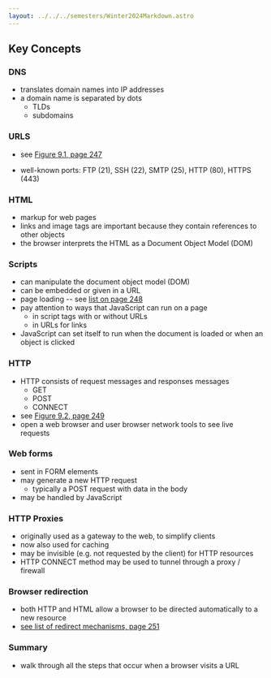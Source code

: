```yaml
---
layout: ../../../semesters/Winter2024Markdown.astro
---
```


## Key Concepts

### DNS

- translates domain names into IP addresses
- a domain name is separated by dots
  - TLDs
  - subdomains

### URLS

- see
  [Figure 9.1, page 247](https://people.scs.carleton.ca/~paulv/toolsjewels/TJrev1/ch9-rev1.pdf)

- well-known ports: FTP (21), SSH (22), SMTP (25), HTTP (80), HTTPS (443)

### HTML

- markup for web pages
- links and image tags are important because they contain references to other
  objects
- the browser interprets the HTML as a Document Object Model (DOM)

### Scripts

- can manipulate the document object model (DOM)
- can be embedded or given in a URL
- page loading -- see
  [list on page 248](https://people.scs.carleton.ca/~paulv/toolsjewels/TJrev1/ch9-rev1.pdf)
- pay attention to ways that JavaScript can run on a page
  - in script tags with or without URLs
  - in URLs for links
- JavaScript can set itself to run when the document is loaded or when an object
  is clicked

### HTTP

- HTTP consists of request messages and responses messages
  - GET
  - POST
  - CONNECT
- see
  [Figure 9.2, page 249](https://people.scs.carleton.ca/~paulv/toolsjewels/TJrev1/ch9-rev1.pdf)
- open a web browser and user browser network tools to see live requests

### Web forms

- sent in FORM elements
- may generate a new HTTP request
  - typically a POST request with data in the body
- may be handled by JavaScript

### HTTP Proxies

- originally used as a gateway to the web, to simplify clients
- now also used for caching
- may be invisible (e.g. not requested by the client) for HTTP resources
- HTTP CONNECT method may be used to tunnel through a proxy / firewall

### Browser redirection

- both HTTP and HTML allow a browser to be directed automatically to a new
  resource
- [see list of redirect mechanisms, page 251](https://people.scs.carleton.ca/~paulv/toolsjewels/TJrev1/ch9-rev1.pdf)

### Summary

- walk through all the steps that occur when a browser visits a URL

